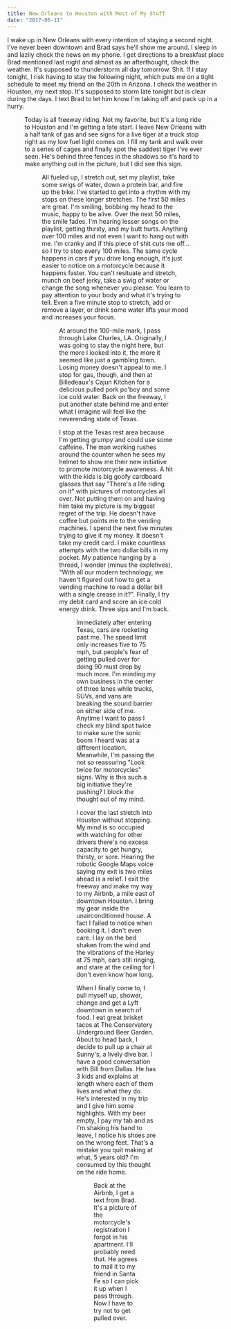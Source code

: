 ```yaml
---
title: New Orleans to Houston with Most of My Stuff
date: "2017-05-11"
---
```


I wake up in New Orleans with every intention of staying a second night. I've never been downtown and Brad says he'll show me around. I sleep in and lazily check the news on my phone. I get directions to a breakfast place Brad mentioned last night and almost as an afterthought, check the weather. It's supposed to thunderstorm all day tomorrow. Shit. If I stay tonight, I risk having to stay the following night, which puts me on a tight schedule to meet my friend on the 20th in Arizona. I check the weather in Houston, my next stop. It's supposed to storm late tonight but is clear during the days. I text Brad to let him know I'm taking off and pack up in a hurry.

<Figure caption="New Orleans to Houston. 354 miles." id="day-5" />

Today is all freeway riding. Not my favorite, but it's a long ride to Houston and I'm getting a late start. I leave New Orleans with a half tank of gas and see signs for a live tiger at a truck stop right as my low fuel light comes on. I fill my tank and walk over to a series of cages and finally spot the saddest tiger I've ever seen. He's behind three fences in the shadows so it's hard to make anything out in the picture, but I did see this sign.

<Figure caption="A real sign that exists" id="animal-rights" />

All fueled up, I stretch out, set my playlist, take some swigs of water, down a protein bar, and fire up the bike. I've started to get into a rhythm with my stops on these longer stretches. The first 50 miles are great. I'm smiling, bobbing my head to the music, happy to be alive. Over the next 50 miles, the smile fades. I'm hearing lesser songs on the playlist, getting thirsty, and my butt hurts. Anything over 100 miles and not even I want to hang out with me. I'm cranky and if this piece of shit cuts me off…so I try to stop every 100 miles. The same cycle happens in cars if you drive long enough, it's just easier to notice on a motorcycle because it happens faster. You can't resituate and stretch, munch on beef jerky, take a swig of water or change the song whenever you please. You learn to pay attention to your body and what it's trying to tell. Even a five minute stop to stretch, add or remove a layer, or drink some water lifts your mood and increases your focus.

<Figure caption="Somewhere in Louisiana." id="trees" />

At around the 100-mile mark, I pass through Lake Charles, LA. Originally, I was going to stay the night here, but the more I looked into it, the more it seemed like just a gambling town. Losing money doesn't appeal to me. I stop for gas, though, and then at Billedeaux's Cajun Kitchen for a delicious pulled pork po'boy and some ice cold water. Back on the freeway, I put another state behind me and enter what I imagine will feel like the neverending state of Texas.

I stop at the Texas rest area because I'm getting grumpy and could use some caffeine. The man working rushes around the counter when he sees my helmet to show me their new initiative to promote motorcycle awareness. A hit with the kids is big goofy cardboard glasses that say "There's a life riding on it" with pictures of motorcycles all over. Not putting them on and having him take my picture is my biggest regret of the trip. He doesn't have coffee but points me to the vending machines. I spend the next five minutes trying to give it my money. It doesn't take my credit card. I make countless attempts with the two dollar bills in my pocket. My patience hanging by a thread, I wonder (minus the expletives), "With all our modern technology, we haven't figured out how to get a vending machine to read a dollar bill with a single crease in it?". Finally, I try my debit card and score an ice cold energy drink. Three sips and I'm back.

<Figure
  caption="I'll ride more miles in Texas than in the last four states combined."
  id="bring-it-on"
/>

Immediately after entering Texas, cars are rocketing past me. The speed limit only increases five to 75 mph, but people's fear of getting pulled over for doing 90 must drop by much more. I'm minding my own business in the center of three lanes while trucks, SUVs, and vans are breaking the sound barrier on either side of me. Anytime I want to pass I check my blind spot twice to make sure the sonic boom I heard was at a different location. Meanwhile, I'm passing the not so reassuring "Look twice for motorcycles" signs. Why is this such a big initiative they're pushing? I block the thought out of my mind.

I cover the last stretch into Houston without stopping. My mind is so occupied with watching for other drivers there's no excess capacity to get hungry, thirsty, or sore. Hearing the robotic Google Maps voice saying my exit is two miles ahead is a relief. I exit the freeway and make my way to my Airbnb, a mile east of downtown Houston. I bring my gear inside the unairconditioned house. A fact I failed to notice when booking it. I don't even care. I lay on the bed shaken from the wind and the vibrations of the Harley at 75 mph, ears still ringing, and stare at the ceiling for I don't even know how long.

When I finally come to, I pull myself up, shower, change and get a Lyft downtown in search of food. I eat great brisket tacos at The Conservatory Underground Beer Garden. About to head back, I decide to pull up a chair at Sunny's, a lively dive bar. I have a good conversation with Bill from Dallas. He has 3 kids and explains at length where each of them lives and what they do. He's interested in my trip and I give him some highlights. With my beer empty, I pay my tab and as I'm shaking his hand to leave, I notice his shoes are on the wrong feet. That's a mistake you quit making at what, 5 years old? I'm consumed by this thought on the ride home.

<Figure caption="In case you forget where you are" id="htx" />

Back at the Airbnb, I get a text from Brad. It's a picture of the motorcycle's registration I forgot in his apartment. I'll probably need that. He agrees to mail it to my friend in Santa Fe so I can pick it up when I pass through. Now I have to try not to get pulled over.
